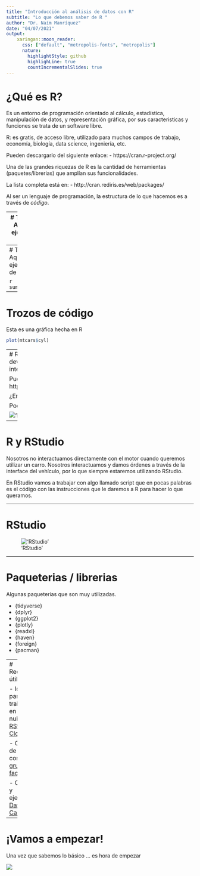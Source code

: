 ---
title: "Introducción al análisis de datos con R"
subtitle: "Lo que debemos saber de R "
author: "Dr. Naím Manríquez"
date: "04/07/2021"
output: 
    xaringan::moon_reader:
      css: ["default", "metropolis-fonts", "metropolis"]
      nature:
        highlightStyle: github
        highlighLine: true
        countIncrementalSlides: true
---
# ¿Qué es R?
Es un entorno de programación orientado al cálculo,
estadística, manipulación de datos, y representación gráfica,
por sus caracteristicas y funciones se trata de un software libre.

R: es gratis, de acceso libre, utilizado para muchos campos de trabajo, economía,
biología, data science, ingeniería, etc. 

Pueden descargarlo del siguiente enlace:
- https://cran.r-project.org/

Una de las grandes riquezas de R es la cantidad de
herramientas (paquetes/librerias) que amplían sus funcionalidades.

La lista completa está en: 
- http://cran.rediris.es/web/packages/

Al ser un lenguaje de programación, la estructura de lo que hacemos es a través
de *código*. 

---
# Trozos de código
Aquí tenemos un ejemplo de código de R

```{r}
summary(mtcars)
```

---
# Trozos de código
Aquí tenemos un ejemplo de código de R

```{r}
summary(mtcars$cyl)
```

---
# Trozos de código
Esta es una gráfica hecha en R

```{r}
plot(mtcars$cyl)
```
---
# R y RStudio
RStudio es un IDE (integrated development environment), el cual provee una interface para hacer más amigable programar en R

Pueden descargarlo del siguiente enlace:
- https://www.rstudio.com/products/rstudio/download/

¿Entonces debo usar R o RStudio?

Podemos hacer una analogía en donde: 

!['RStudio'](analogia.jpg)
---

# R y RStudio
Nosotros no interactuamos directamente con el motor cuando queremos utilizar un carro. Nosotros interactuamos y damos órdenes a través de la interface del vehículo, por lo que siempre estaremos utilizando RStudio.

En RStudio vamos a trabajar con algo llamado script que en pocas palabras es el código
con las instrucciones que le daremos a R para hacer lo que queramos. 

---

# RStudio

!['RStudio'](RStudio-ejemplo-de-paneles.png)

---

# Paqueterias / librerias
Algunas paqueterias que son muy utilizadas.

- {tidyverse}
- {dplyr}
- {ggplot2}
- {plotly}
- {readxl}
- {haven}
- {foreign}
- {pacman}

---
# Recursos útiles

- Ideal para trabajar en la nube: [RStudio Cloud](https://rstudio.cloud/)

- Ciencia de datos con R:
<a href="https://www.facebook.com/groups/1059429834256215">
  grupo de facebook
</a>

- Cursos y ejercicios:
<a href="https://www.datacamp.com/">
  Data Camp
</a>

---

# ¡Vamos a empezar!
Una vez que sabemos lo básico ... es hora de empezar

<img src="https://media.giphy.com/media/dieGgjBPDS9jy/source.gif">
